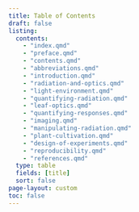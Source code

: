```yaml
---
title: Table of Contents
draft: false
listing:
  contents:
    - "index.qmd"  
    - "preface.qmd"
    - "contents.qmd"
    - "abbreviations.qmd"
    - "introduction.qmd"
    - "radiation-and-optics.qmd"
    - "light-environment.qmd"
    - "quantifying-radiation.qmd"
    - "leaf-optics.qmd"
    - "quantifying-responses.qmd"
    - "imaging.qmd"
    - "manipulating-radiation.qmd"
    - "plant-cultivation.qmd"
    - "design-of-experiments.qmd"
    - "reproducibility.qmd"
    - "references.qmd"
  type: table
  fields: [title]
  sort: false
page-layout: custom
toc: false
---
```


